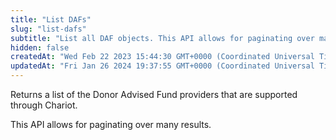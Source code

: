 ```yaml
---
title: "List DAFs"
slug: "list-dafs"
subtitle: "List all DAF objects. This API allows for paginating over many results."
hidden: false
createdAt: "Wed Feb 22 2023 15:44:30 GMT+0000 (Coordinated Universal Time)"
updatedAt: "Fri Jan 26 2024 19:37:55 GMT+0000 (Coordinated Universal Time)"
---
```

Returns a list of the Donor Advised Fund providers that are supported through Chariot.

This API allows for paginating over many results.

